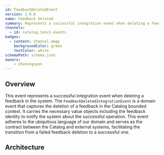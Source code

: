 ```yaml
---
id: FeedbackDeletedEvent
version: 1.0.0
name: Feedback Deleted
summary: Represents a successful integration event when deleting a feedback in the system
channels:
  - id: catalog.{env}.events
badges:
  - content: Channel:amqp
    backgroundColor: green
    textColor: white
schemaPath: schema.json
owners:
    - nhanxnguyen
---
```


## Overview

This event represents a successful integration event when deleting a feedback in the system. The `FeedbackDeletedIntegrationEvent` is a domain event that captures the deletion of a feedback in the Catalog bounded context. It carries the necessary value objects including the feedback identity to notify the system about the successful operation. This event adheres to the ubiquitous language of our domain and serves as the contract between the Catalog and external systems, facilitating the transition from a failed feedback deletion to a successful one.

## Architecture

<NodeGraph />
